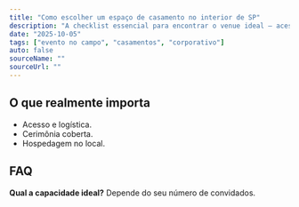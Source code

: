 ```yaml
---
title: "Como escolher um espaço de casamento no interior de SP"
description: "A checklist essencial para encontrar o venue ideal — acesso, clima, cerimônia, logística e hospedagem."
date: "2025-10-05"
tags: ["evento no campo", "casamentos", "corporativo"]
auto: false
sourceName: ""
sourceUrl: ""
---
```


## O que realmente importa

- Acesso e logística.
- Cerimônia coberta.
- Hospedagem no local.

## FAQ

**Qual a capacidade ideal?** Depende do seu número de convidados.

